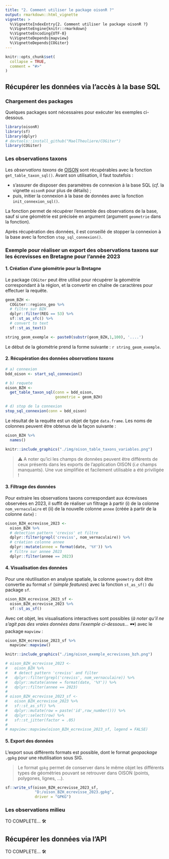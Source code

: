 ```yaml
---
title: "2. Comment utiliser le package oisonR ?"
output: rmarkdown::html_vignette
vignette: >
  %\VignetteIndexEntry{2. Comment utiliser le package oisonR ?}
  %\VignetteEngine{knitr::rmarkdown}
  %\VignetteEncoding{UTF-8}
  %\VignetteDepends{mapview}
  %\VignetteDepends{COGiter}
---
```


```r
knitr::opts_chunk$set(
  collapse = TRUE,
  comment = "#>"
)
```

## Récupérer les données via l'accès à la base SQL

### Chargement des packages

Quelques packages sont nécessaires pour exécuter les exemples ci-dessous.

```r
library(oisonR)
library(sf)
library(dplyr)
# devtools::install_github("MaelTheuliere/COGiter")
library(COGiter)
```

### Les observations taxons

Les *observations taxons* de [OISON](https://oison.ofb.fr/) sont récupérables avec la fonction `get_table_taxon_sql()`. Avant son utilisation, il faut toutefois : 

  - s'assurer de disposer des paramètres de connexion à la base SQL (*cf*. la vignette `oisonR` pour plus de détails) ;
  - puis, initier la connexion à la base de données avec la fonction `init_connexion_sql()`.

La fonction permet de récupérer l'ensemble des observations de la base, sauf si une géométrie est précisée en argument (argument `geometrie` dans la fonction).

Après récupération des données, il est conseillé de stopper la connexion à la base avec la fonction `stop_sql_connexion()`.

### Exemple pour réaliser un export des observations taxons sur les écrevisses en Bretagne pour l'année 2023

#### 1. Création d'une géométrie pour la Bretagne

Le package `COGiter` peut être utilisé pour récupérer la géométrie correspondant à la région, et la convertir en chaîne de caractères pour effectuer la requête.

```r
geom_BZH <-
  COGiter::regions_geo %>%
  # filtre sur BZH
  dplyr::filter(REG == 53) %>%
  sf::st_as_sfc() %>%
  # convert to text
  sf::st_as_text()
```

```r
string_geom_exemple <- paste0(substr(geom_BZH,1,100), '....')
```

Le début de la géométrie prend la forme suivante : 
`r string_geom_exemple`. 

#### 2. Récupération des données *observations taxons*

```r
# a) connexion
bdd_oison <- start_sql_connexion()

# b) requete
oison_BZH <- 
  get_table_taxon_sql(conn = bdd_oison,
                      geometrie = geom_BZH)

# d) stop de la connexion
stop_sql_connexion(conn = bdd_oison)
```

Le résultat de la requête est un objet de type `data.frame`. Les noms de colonnes peuvent être obtenus de la façon suivante :

```r
oison_BZH %>% 
  names()
```

```r
knitr::include_graphics("./img/oison_table_taxons_variables.png")
```

> ⚠️ A noter qu'ici les champs de données peuvent être différents de ceux présents dans les exports de l'application OISON (*i.e* champs manquants). Une vue simplifiée et facilement utilisable a été priviligée ! 

####  3. Filtrage des données

Pour extraire les observations taxons correspondant aux écrevisses observées en 2023, il suffit de réaliser un filtrage à partir (i) de la colonne `nom_vernaculaire` et (ii) de la nouvelle colonne `annee` (créée à partir de la colonne `date`) :

```r
oison_BZH_ecrevisse_2023 <-
  oison_BZH %>% 
  # detection pattern 'creviss' et filtre
  dplyr::filter(grepl('creviss', nom_vernaculaire)) %>% 
  # création colonne annee
  dplyr::mutate(annee = format(date, '%Y')) %>% 
  # filtre sur annee 2023
  dplyr::filter(annee == 2023)
```

#### 4. Visualisation des données
  
Pour une réutilisation en analyse spatiale, la colonne `geometry` doit être convertie au format `sf` (*simple features*) avec la fonction `st_as_sf()` du package `sf`.

```r
oison_BZH_ecrevisse_2023_sf <-
  oison_BZH_ecrevisse_2023 %>% 
  sf::st_as_sf()
```

Avec cet objet, les visualisations interactives sont possibles (*à noter qu'il ne s'agit pas des vraies données dans l'exemple ci-dessous...* 🕶) avec le package `mapview` :

```r
oison_BZH_ecrevisse_2023_sf %>% 
  mapview::mapview()
```

```r
knitr::include_graphics("./img/oison_exemple_ecrevisses_bzh.png")
```

```r
# oison_BZH_ecrevisse_2023 <-
#   oison_BZH %>% 
#   # detect pattern 'creviss' and filter
#   dplyr::filter(grepl('creviss', nom_vernaculaire)) %>% 
#   dplyr::mutate(annee = format(date, '%Y')) %>% 
#   dplyr::filter(annee == 2023)
# 
# oison_BZH_ecrevisse_2023_sf <-
#   oison_BZH_ecrevisse_2023 %>% 
#   sf::st_as_sf() %>% 
#   dplyr::mutate(row = paste('id',row_number())) %>% 
#   dplyr::select(row) %>% 
#   sf::st_jitter(factor = .05)
# 
# mapview::mapview(oison_BZH_ecrevisse_2023_sf, legend = FALSE)
```

#### 5. Export des données

L'export sous différents formats est possible, dont le format *geopackage* `.gpkg` pour une réutilisation sous SIG.

> Le format `gpkg` permet de conserver dans le même objet les différents types de géométries pouvant se retrouver dans OISON (points, polygones, lignes, ...).

```r
sf::write_sf(oison_BZH_ecrevisse_2023_sf, 
             "D:/oison_BZH_ecrevisse_2023.gpkg", 
             driver = "GPKG")
```

### Les observations milieu

TO COMPLETE... 🛠


## Récupérer les données via l'API

TO COMPLETE... 🛠
